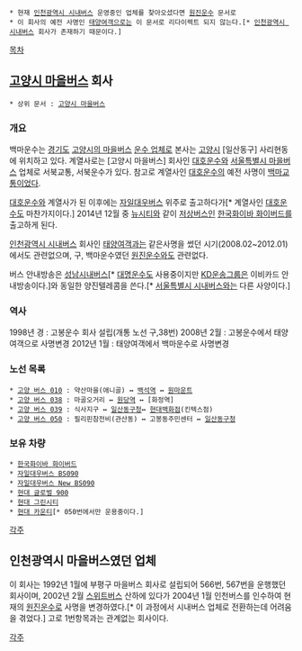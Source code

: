  * 현재 [[인천광역시 시내버스]] 운영중인 업체를 찾아오셨다면 [[원진운수]] 문서로
 * 이 회사의 예전 사명인 [[태양여객]]으로는 이 문서로 리다이렉트 되지 않는다.[* [[인천광역시 시내버스]] 회사가 존재하기 때문이다.]

[[목차]]
== [[고양시 마을버스]] 회사 ==
 * 상위 문서 : [[고양시 마을버스]]

=== 개요 ===
백마운수는 [[경기도]] [[고양시]][[고양시 마을버스|의 마을버스]] [[버스 회사| 운수 업체]]로 본사는 [[고양시]] [일산동구] 사리현동에 위치하고 있다. 계열사로는 [고양시 마을버스] 회사인 [[대호운수]]와 [[서울특별시 마을버스]] 업체로 서북교통, 서북운수가 있다. 참고로 계열사인 [[대호운수]]의 예전 사명이 [[백마교통]]이었다.

[[대호운수]]와 계열사가 된 이후에는 [[자일대우버스]] 위주로 출고하다가[* 계열사인 [[대호운수]]도 마찬가지이다.] 2014년 12월 중 [[뉴시티]]와 같이 [[저상버스]]인 [[한국화이바 화이버드]]를 출고하게 된다.

[[인천광역시 시내버스]] 회사인 [[태양여객]]과는 같은사명을 썼던 시기(2008.02~2012.01)에서도 관련없으며, 구, 백마운수였던 [[원진운수]]와도 관련없다.

버스 안내방송은 [[성남시내버스]][* [[대명운수]]도 사용중이지만 [[대원버스|KD운송그룹]]은 이비카드 안내방송이다.]와 동일한 양진텔레콤을 쓴다.[* [[서울특별시 시내버스]]와는 다른 사양이다.]

=== 역사 ===
1998년 경 : 고봉운수 회사 설립(개통 노선 구,38번)
2008년 2월 : 고봉운수에서 태양여객으로 사명변경
2012년 1월 : 태양여객에서 백마운수로 사명변경

=== 노선 목록 ===
 * [[고양 버스 010]] : 약산마을(애니골) ↔ [[백석역]] ↔ [[원마운트]]
 * [[고양 버스 038]] : 마골오거리 ↔ [[원당역]] ↔ [화정역]
 * [[고양 버스 039]] : 식사지구 ↔ [[일산동구|일산동구청]]↔ [[현대백화점]](킨텍스점)
 * [[고양 버스 050]] : 필리핀참전비(관산동) ↔ 고봉동주민센터 ↔ [[일산동구|일산동구청]]

=== 보유 차량 ===
 * [[한국화이바 화이버드]]
 * [[BS090|자일대우버스 BS090]]
 * [[BS090|자일대우버스 New BS090]]
 * [[그린시티|현대 글로벌 900]]
 * [[그린시티|현대 그린시티]]
 * [[카운티|현대 카운티]][* 050번에서만 운용중이다.]

[[각주]]

== 인천광역시 마을버스였던 업체 ==

이 회사는 1992년 1월에 부평구 마을버스 회사로 설립되어 566번, 567번을 운행했던 회사이며, 2002년 2월 [[스위트버스]] 산하에 있다가 2004년 1월 인천버스를 인수하여 현재의 [[원진운수]]로 사명을 변경하였다.[* 이 과정에서 시내버스 업체로 전환하는데 어려움을 겪었다.] 고로 1번항목과는 관계없는 회사이다.

[[각주]]
